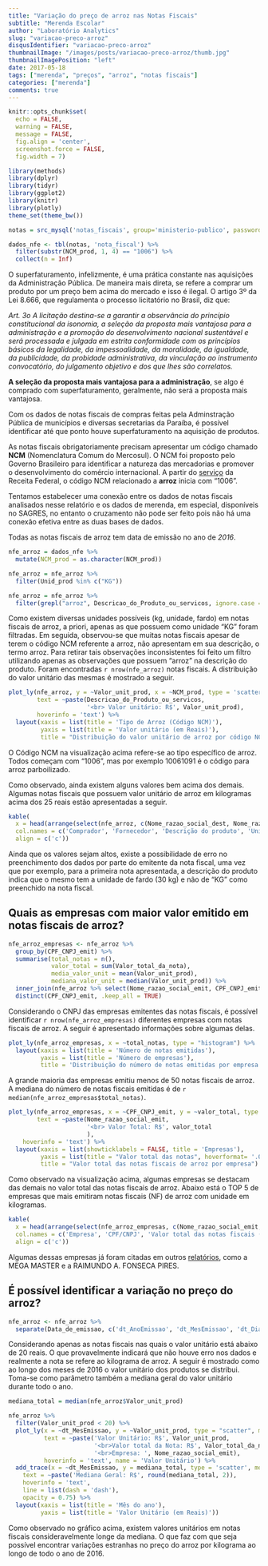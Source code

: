 ```yaml
---
title: "Variação do preço de arroz nas Notas Fiscais"
subtitle: "Merenda Escolar"
author: "Laboratório Analytics"
slug: "variacao-preco-arroz"
disqusIdentifier: "variacao-preco-arroz"
thumbnailImage: "/images/posts/variacao-preco-arroz/thumb.jpg"
thumbnailImagePosition: "left"
date: 2017-05-18
tags: ["merenda", "preços", "arroz", "notas fiscais"]
categories: ["merenda"]
comments: true
---
```


```r
knitr::opts_chunk$set(
  echo = FALSE,
  warning = FALSE,
  message = FALSE,
  fig.align = 'center',
  screenshot.force = FALSE,
  fig.width = 7)
```

```r
library(methods)
library(dplyr)
library(tidyr)
library(ggplot2)
library(knitr)
library(plotly)
theme_set(theme_bw())
```

```r
notas = src_mysql('notas_fiscais', group='ministerio-publico', password=NULL)

dados_nfe <- tbl(notas, 'nota_fiscal') %>%
  filter(substr(NCM_prod, 1, 4) == "1006") %>%
  collect(n = Inf)
```

O superfaturamento, infelizmente, é uma prática constante nas aquisições da Administração Pública. De maneira mais direta, se refere a comprar um produto por um preço bem acima do mercado e isso é ilegal. O artigo 3º da Lei 8.666, que regulamenta o processo licitatório no Brasil, diz que:

*Art. 3o  A licitação destina-se a garantir a observância do princípio constitucional da isonomia, a seleção da proposta mais vantajosa para a administração e a promoção do desenvolvimento nacional sustentável e será processada e julgada em estrita conformidade com os princípios básicos da legalidade, da impessoalidade, da moralidade, da igualdade, da publicidade, da probidade administrativa, da vinculação ao instrumento convocatório, do julgamento objetivo e dos que lhes são correlatos.*

**A seleção da proposta mais vantajosa para a administração**, se algo é comprado com superfaturamento, geralmente, não será a proposta mais vantajosa.

Com os dados de notas fiscais de compras feitas pela Adminstração Pública de municípios e diversas secretarias da Paraíba, é possível identificar até que ponto houve superfaturamento na aquisição de produtos.

As notas fiscais obrigatoriamente precisam apresentar um código chamado **NCM** (Nomenclatura Comum do Mercosul). O NCM foi proposto pelo Governo Brasileiro para identificar a natureza das mercadorias e promover o desenvolvimento do comércio internacional. A partir do [serviço](https://www4.receita.fazenda.gov.br/simulador/PesquisarNCM.jsp) da Receita Federal, o código NCM relacionado a **arroz** inicia com "1006".

Tentamos estabelecer uma conexão entre os dados de notas fiscais analisados nesse relatório e os dados de merenda, em especial, disponíveis no SAGRES, no entanto o cruzamento não pode ser feito pois não há uma conexão efetiva entre as duas bases de dados.

Todas as notas fiscais de arroz tem data de emissão no ano de *2016*.

```r
nfe_arroz = dados_nfe %>%
  mutate(NCM_prod = as.character(NCM_prod))
```

```r
nfe_arroz = nfe_arroz %>%
  filter(Unid_prod %in% c("KG"))
```

```r
nfe_arroz = nfe_arroz %>%
  filter(grepl("arroz", Descricao_do_Produto_ou_servicos, ignore.case = TRUE))
```

Como existem diversas unidades possíveis (kg, unidade, fardo) em notas fiscais de arroz, a priori, apenas as que possuem como unidade "KG" foram filtradas. Em seguida, observou-se que muitas notas fiscais apesar de terem o código NCM referente a arroz, não apresentam em sua descrição, o termo arroz. Para retirar tais observações inconsistentes foi feito um filtro utilizando apenas as observações que possuem "arroz" na descrição do produto. Foram encontradas `r nrow(nfe_arroz)` notas fiscais. A distribuição do valor unitário das mesmas é mostrado a seguir.

```r
plot_ly(nfe_arroz, y = ~Valor_unit_prod, x = ~NCM_prod, type = 'scatter', mode = 'markers', 
        text = ~paste(Descricao_do_Produto_ou_servicos,
                      '<br> Valor unitário: R$', Valor_unit_prod),
        hoverinfo = 'text') %>%
  layout(xaxis = list(title = 'Tipo de Arroz (Código NCM)'),
         yaxis = list(title = 'Valor unitário (em Reais)'),
         title = "Distribuição do valor unitário de arroz por código NCM")
```

O Código NCM na visualização acima refere-se ao tipo específico de arroz. Todos começam com "1006", mas por exemplo 10061091 é o código para arroz parboilizado.

Como observado, ainda existem alguns valores bem acima dos demais. Algumas notas fiscais que possuem valor unitário de arroz em kilogramas acima dos 25 reais estão apresentadas a seguir.

```r
kable(
  x = head(arrange(select(nfe_arroz, c(Nome_razao_social_dest, Nome_razao_social_emit, Descricao_do_Produto_ou_servicos, Unid_prod, Valor_unit_prod)), desc(Valor_unit_prod)), 6),
  col.names = c('Comprador', 'Fornecedor', 'Descrição do produto', 'Unidade','Valor unitário (em Reais)'),
  align = c('c'))
```

Ainda que os valores sejam altos, existe a possibilidade de erro no preenchimento dos dados por parte do emitente da nota fiscal, uma vez que por exemplo, para a primeira nota apresentada, a descrição do produto indica que o mesmo tem a unidade de fardo (30 kg) e não de "KG" como preenchido na nota fiscal.

## Quais as empresas com maior valor emitido em notas fiscais de arroz?

```r
nfe_arroz_empresas <- nfe_arroz %>%
  group_by(CPF_CNPJ_emit) %>%
  summarise(total_notas = n(),
            valor_total = sum(Valor_total_da_nota),
            media_valor_unit = mean(Valor_unit_prod),
            mediana_valor_unit = median(Valor_unit_prod)) %>%
  inner_join(nfe_arroz %>% select(Nome_razao_social_emit, CPF_CNPJ_emit), by = c('CPF_CNPJ_emit')) %>%
  distinct(CPF_CNPJ_emit, .keep_all = TRUE)
```

Considerando o CNPJ das empresas emitentes das notas fiscais, é possível identificar `r nrow(nfe_arroz_empresas)` diferentes empresas com notas fiscais de arroz. A seguir é apresentado informações sobre algumas delas.

```r
plot_ly(nfe_arroz_empresas, x = ~total_notas, type = "histogram") %>%
  layout(xaxis = list(title = 'Número de notas emitidas'),
         yaxis = list(title = 'Número de empresas'),
         title = 'Distribuição do número de notas emitidas por empresa')
```

A grande maioria das empresas emitiu menos de 50 notas fiscais de arroz. A mediana do número de notas fiscais emitidas é de `r median(nfe_arroz_empresas$total_notas)`.

```r
plot_ly(nfe_arroz_empresas, x = ~CPF_CNPJ_emit, y = ~valor_total, type = 'bar', 
        text = ~paste(Nome_razao_social_emit,
                      '<br> Valor Total: R$', valor_total
                      ),
    hoverinfo = 'text') %>%
  layout(xaxis = list(showticklabels = FALSE, title = 'Empresas'),
         yaxis = list(title = "Valor total das notas", hoverformat= '.0f'),
         title = "Valor total das notas fiscais de arroz por empresa")
```

Como observado na visualização acima, algumas empresas se destacam das demais no valor total das notas fiscais de arroz. Abaixo está o TOP 5 de empresas que mais emitiram notas fiscais (NF) de arroz com unidade em kilogramas.

```r
kable(
  x = head(arrange(select(nfe_arroz_empresas, c(Nome_razao_social_emit, CPF_CNPJ_emit, valor_total, total_notas)), desc(valor_total)), 5),
  col.names = c('Empresa', 'CPF/CNPJ', 'Valor total das notas fiscais (em Reais)', 'Número de NFs'),
  align = c('c'))
```

Algumas dessas empresas já foram citadas em outros [relatórios](https://analytics-ufcg.github.io/empenhados/), como a MEGA MASTER e a RAIMUNDO A. FONSECA PIRES.

## É possível identificar a variação no preço do arroz?

```r
nfe_arroz <- nfe_arroz %>%
  separate(Data_de_emissao, c('dt_AnoEmissao', 'dt_MesEmissao', 'dt_DiaEmissao', 'dt_Hora', 'dt_Minuto', 'dt_Segundo')) 
```

Considerando apenas as notas fiscais nas quais o valor unitário está abaixo de 20 reais. O que provavelmente indicará que não houve erro nos dados e realmente a nota se refere ao kilograma de arroz. A seguir é mostrado como ao longo dos meses de 2016 o valor unitário dos produtos se distribui. Toma-se como parâmetro também a mediana geral do valor unitário durante todo o ano.

```r
mediana_total = median(nfe_arroz$Valor_unit_prod)

nfe_arroz %>%
  filter(Valor_unit_prod < 20) %>%
  plot_ly(x = ~dt_MesEmissao, y = ~Valor_unit_prod, type = "scatter", mode = "markers", 
          text = ~paste('Valor Unitário: R$', Valor_unit_prod,
                        '<br>Valor total da Nota: R$', Valor_total_da_nota,
                        '<br>Empresa: ', Nome_razao_social_emit),
          hoverinfo = 'text', name = 'Valor Unitário') %>%
  add_trace(x = ~dt_MesEmissao, y = mediana_total, type = 'scatter', mode = 'lines', name = 'Mediana geral',
    text = ~paste('Mediana Geral: R$', round(mediana_total, 2)),
    hoverinfo = 'text',
    line = list(dash = 'dash'),
    opacity = 0.75) %>%
  layout(xaxis = list(title = 'Mês do ano'),
         yaxis = list(title = 'Valor Unitário (em Reais)'))
```

Como observado no gráfico acima, existem valores unitários em notas fiscais consideravelmente longe da mediana. O que faz com que seja possível encontrar variações estranhas no preço do arroz por kilograma ao longo de todo o ano de 2016.

